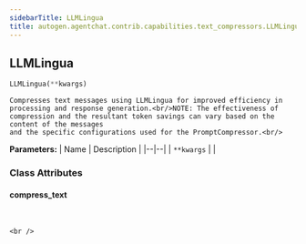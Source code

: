 ```yaml
---
sidebarTitle: LLMLingua
title: autogen.agentchat.contrib.capabilities.text_compressors.LLMLingua
---
```

<h2 id="autogen.agentchat.contrib.capabilities.text_compressors.LLMLingua" class="doc doc-heading">
    <code class="doc-symbol doc-symbol-heading doc-symbol-class"></code>
    <span class="doc doc-object-name doc-class-name">LLMLingua</span>
</h2>

```python
LLMLingua(**kwargs)
```

    Compresses text messages using LLMLingua for improved efficiency in processing and response generation.<br/>NOTE: The effectiveness of compression and the resultant token savings can vary based on the content of the messages
    and the specific configurations used for the PromptCompressor.<br/>

<b>Parameters:</b>
| Name | Description |
|--|--|
| `**kwargs` |  |

### Class Attributes

<code class="doc-symbol doc-symbol-heading doc-symbol-attribute"></code>
#### compress_text
<br />

    <br />